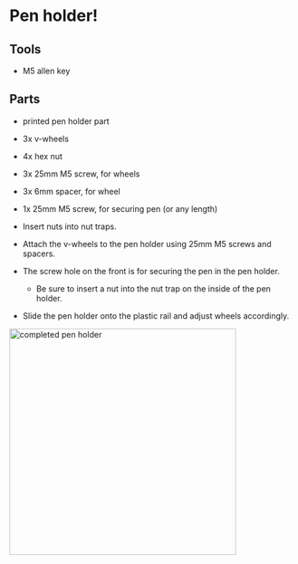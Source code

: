 # Pen holder!

## Tools

- M5 allen key

## Parts

- printed pen holder part
- 3x v-wheels
- 4x hex nut
- 3x 25mm M5 screw, for wheels
- 3x 6mm spacer, for wheel
- 1x 25mm M5 screw, for securing pen (or any length)

- Insert nuts into nut traps.
- Attach the v-wheels to the pen holder using 25mm M5 screws and spacers.
- The screw hole on the front is for securing the pen in the pen holder.
  - Be sure to insert a nut into the nut trap on the inside of the pen holder.
- Slide the pen holder onto the plastic rail and adjust wheels accordingly.

<img
  src="https://cloud-p5ywg1h87-hack-club-bot.vercel.app/0img_3962.jpg"
  alt="completed pen holder"
  width="400"
/>
